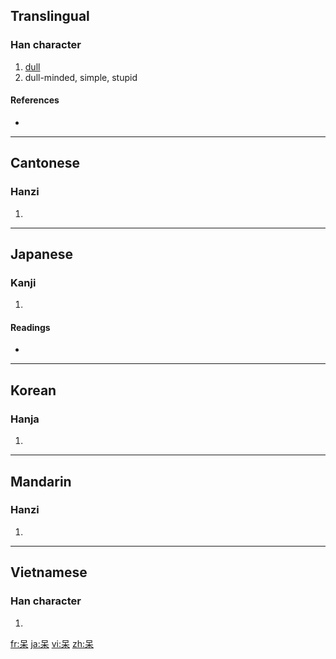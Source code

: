 {{also|騃}}
==Translingual==

===Han character===
{{Han char|rn=30|rad=口|as=04|sn=7|four=6090<sub>4</sub>|canj=口木 (RD)|ids=⿱[[口]][[木]]}}

# [[dull]]
# dull-minded, simple, stupid

====References====
* {{Han ref|kx=0181.110|dkj=03395|dj=0399.100|hdz=10585.110|uh=5446|ud=21574|bh=A762|bd=42850}}

----

==Cantonese==

===Hanzi===
{{yue-hanzi|jyut=[[daai1]], [[ngoi4]]|y=daai1, ngoi4}}

# {{defn|Cantonese}}

----

==Japanese==

===Kanji===
{{ja-kanji|grade=|rs=口04}}

# {{defn|Japanese}}

====Readings====
* {{ja-readings|on=[[ぼう]] (bō), [[がい]] (gai), [[ほう]] (hō)|kun=[[おろか]] (oroka), [[あきれる]] (akireru)}}

----

==Korean==

===Hanja===
{{ko-hanja|hangeul=[[매]], [[태]], 보|rv=mae, tae, bo|mr=mae, t'ae, po}}

# {{defn|Korean}}

----

==Mandarin==

===Hanzi===
{{cmn-hanzi|pin=[[dāi]]([[dai1]])|wg=dai<sup>1</sup>}}

# {{defn|Mandarin}}

----

==Vietnamese==

===Han character===
{{vi-hantu|ngốc}}

# {{defn|Vietnamese}}

[[fr:呆]]
[[ja:呆]]
[[vi:呆]]
[[zh:呆]]